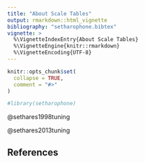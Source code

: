 ```yaml
---
title: "About Scale Tables"
output: rmarkdown::html_vignette
bibliography: "setharophone.bibtex"
vignette: >
  %\VignetteIndexEntry{About Scale Tables}
  %\VignetteEngine{knitr::rmarkdown}
  %\VignetteEncoding{UTF-8}
---
```


```r
knitr::opts_chunk$set(
  collapse = TRUE,
  comment = "#>"
)
```

```r
#library(setharophone)
```

@sethares1998tuning

@sethares2013tuning

## References
